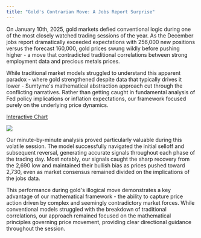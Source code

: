 ```yaml
---
title: "Gold's Contrarian Move: A Jobs Report Surprise"
---
```


On January 10th, 2025, gold markets defied conventional logic during one of the most closely watched trading sessions of the year. As the December jobs report dramatically exceeded expectations with 256,000 new positions versus the forecast 160,000, gold prices swung wildly before pushing higher - a move that contradicted traditional correlations between strong employment data and precious metals prices.

While traditional market models struggled to understand this apparent paradox - where gold strengthened despite data that typically drives it lower - Sumtyme's mathematical abstraction approach cut through the conflicting narratives. Rather than getting caught in fundamental analysis of Fed policy implications or inflation expectations, our framework focused purely on the underlying price dynamics.

[Interactive Chart](https://www.sumtyme.ai/gold)

![](/images/gold-1min.png)

Our minute-by-minute analysis proved particularly valuable during this volatile session. The model successfully navigated the initial selloff and subsequent reversal, generating accurate signals throughout each phase of the trading day. Most notably, our signals caught the sharp recovery from the 2,690 low and maintained their bullish bias as prices pushed toward 2,730, even as market consensus remained divided on the implications of the jobs data.

This performance during gold's illogical move demonstrates a key advantage of our mathematical framework - the ability to capture price action driven by complex and seemingly contradictory market forces. While conventional models struggled with the breakdown of traditional correlations, our approach remained focused on the mathematical principles governing price movement, providing clear directional guidance throughout the session.